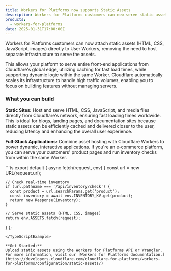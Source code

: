 ```yaml
---
title: Workers for Platforms now supports Static Assets
description: Workers for Platforms customers can now serve static assets for User Workers directly from Cloudflare's global edge
products:
  - workers-for-platforms
date: 2025-01-31T17:00:00Z
---
```



Workers for Platforms customers can now attach static assets (HTML, CSS, JavaScript, images) directly to User Workers, removing the need to host separate infrastructure to serve the assets.

This allows your platform to serve entire front-end applications from Cloudflare's global edge, utilizing caching for fast load times, while supporting dynamic logic within the same Worker. Cloudflare automatically scales its infrastructure to handle high traffic volumes, enabling you to focus on building features without managing servers.

### What you can build

**Static Sites:** Host and serve HTML, CSS, JavaScript, and media files directly from Cloudflare's network, ensuring fast loading times worldwide. This is ideal for blogs, landing pages, and documentation sites because static assets can be efficiently cached and delivered closer to the user, reducing latency and enhancing the overall user experience.

**Full-Stack Applications:** Combine asset hosting with Cloudflare Workers to power dynamic, interactive applications. If you're an e-commerce platform, you can serve your customers' product pages and run inventory checks from within the same Worker.

<TypeScriptExample filename="index.ts">
```ts
export default {
  async fetch(request, env) {
    const url = new URL(request.url);
    
    // Check real-time inventory
    if (url.pathname === '/api/inventory/check') {
      const product = url.searchParams.get('product');
      const inventory = await env.INVENTORY_KV.get(product);
      return new Response(inventory);
    }
    
    // Serve static assets (HTML, CSS, images)
    return env.ASSETS.fetch(request);
  }
};
```
</TypeScriptExample>

**Get Started:**
Upload static assets using the Workers for Platforms API or Wrangler. For more information, visit our [Workers for Platforms documentation.](https://developers.cloudflare.com/cloudflare-for-platforms/workers-for-platforms/configuration/static-assets/)